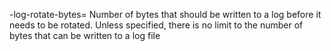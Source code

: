   -log-rotate-bytes=<int>
      Number of bytes that should be written to a log before it needs to be
      rotated. Unless specified, there is no limit to the number of bytes that
      can be written to a log file
